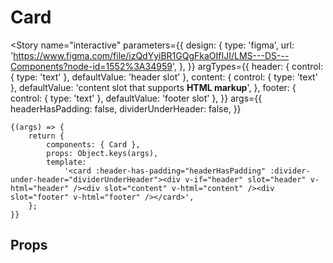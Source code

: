 
<Meta title="components/Cards/Card" component={Card} />

# Card

<Story
	name="interactive"
	parameters={{
		design: {
			type: 'figma',
			url: 'https://www.figma.com/file/izQdYyiBR1GQgFkaOIfIJI/LMS---DS---Components?node-id=1552%3A34959',
		},
	}}
	argTypes={{
		header: { control: { type: 'text' }, defaultValue: 'header slot' },
		content: {
			control: { type: 'text' },
			defaultValue: 'content slot that supports <b>HTML markup</b>',
		},
		footer: { control: { type: 'text' }, defaultValue: 'footer slot' },
	}}
	args={{
		headerHasPadding: false,
		dividerUnderHeader: false,
	}}
>
	{(args) => {
		return {
			components: { Card },
			props: Object.keys(args),
			template:
				'<card :header-has-padding="headerHasPadding" :divider-under-header="dividerUnderHeader"><div v-if="header" slot="header" v-html="header" /><div slot="content" v-html="content" /><div slot="footer" v-html="footer" /></card>',
		};
	}}
</Story>

## Props

<Props of={Card} />
